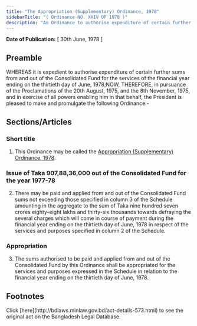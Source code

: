 ```yaml
---
title: "The Appropriation (Supplementary) Ordinance, 1978"
sidebarTitle: "( Ordinance NO. XXIV OF 1978 )"
description: "An Ordinance to authorise expenditure of certain further sums from and out of the Consolidated Fund for the services of the financial year ending on the thirtieth day of June, 1978."
---
```


**Date of Publication:** [ 30th June, 1978 ]

## Preamble

WHEREAS it is expedient to authorise expenditure of certain further sums from and out of the Consolidated Fund for the services of the financial year ending on the thirtieth day of June, 1978;NOW, THEREFORE, in pursuance of the Proclamations of the 20th August, 1975, and the 8th November, 1975, and in exercise of all powers enabling him in that behalf, the President is pleased to make and promulgate the following Ordinance:-

## Sections/Articles

### Short title

1. This Ordinance may be called the [Appropriation (Supplementary) Ordinance, 1978](/laws/volume-21/act-573 "Appropriation (Supplementary) Ordinance, 1978").

### Issue of Taka 907,88,36,000 out of the Consolidated Fund for the year 1977-78

2. There may be paid and applied from and out of the Consolidated Fund sums not exceeding those specified in column 3 of the Schedule amounting in the aggregate to the sum of Taka nine hundred seven crores eighty-eight lakhs and thirty-six thousands towards defraying the several charges which will come in course of payment during the financial year ending on the thirtieth day of June, 1978 in respect of the services and purposes specified in column 2 of the Schedule.

### Appropriation

3. The sums authorised to be paid and applied from and out of the Consolidated Fund by this Ordinance shall be appropriated for the services and purposes expressed in the Schedule in relation to the financial year ending on the thirtieth day of June, 1978.

## Footnotes

<Note>
  Click [here](http://bdlaws.minlaw.gov.bd/act-details-573.html) to see the original act on the Bangladesh Legal Database.
</Note>
